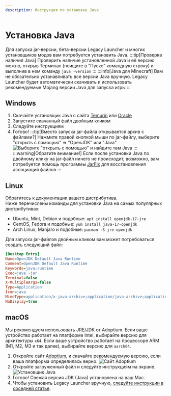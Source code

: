 ```yaml
---
description: Инструкция по установке Java
---
```



# Установка Java

Для запуска <RedirHost path="/jar">jar-версии</RedirHost>, <RedirHost path="/latest">бета-версии</RedirHost> Legacy Launcher и многих установщиков модов вам потребуется установить Java.
:::tip[Проверка наличия Java]
Проверить наличие установленной Java и её версию можно, открыв Терминал (поищите в "Пуске" командную строку) и выполнив в нем команду `java -version`
:::
:::info[Java для Minecraft]
Вам не обязательно устанавливать все версии Java вручную. Legacy Launcher будет автоматически скачивать и использовать рекомендуемые Mojang версии Java для запуска игры
:::

## Windows
1. Скачайте установщик Java с сайта [Temurin](https://adoptium.net/temurin/releases/?package=jre) или [Oracle](https://www.java.com/download/)
2. Запустите скачанный файл двойным кликом
3. Следуйте инструкциям
4. Готово!
    :::tip[Вместо запуска jar-файла открывается архив с файлами?]
    Нажмите правой кнопкой мыши по jar-файлу, выберите "открыть с помощью" => "OpenJDK" или "Java"
    ![Выберите "открыть с помощью" и найдите там Java](/img/win11-openwith-java.png)
    :::
    :::warning[Обратите внимание!]
    Если после установки Java по двойному клику на jar-файл ничего не происходит, возможно, вам потребуется помощь программы [JarFix](https://johann.loefflmann.net/downloads/jarfix.exe) для восстановления ассоциаций файлов
    :::

## Linux
Обратитесь к документации вашего дистрибутива.  
Ниже перечислены команды для установки Java на самых популярных дистрибутивах:
* Ubuntu, Mint, Debian и подобные: `apt install openjdk-17-jre`
* CentOS, Fedora и подобные: `yum install java-17-openjdk`
* Arch Linux, Manjaro и подобные: `pacman -S jre-openjdk`

Для запуска jar-файлов двойным кликом вам может потребоваться создать следующий файл:
```ini title="/usr/share/applications/jre-openjdk.desktop"
[Desktop Entry]
Name=OpenJDK Default Java Runtime
Comment=OpenJDK Default Java Runtime
Keywords=java;runtime
Exec=java -jar
Terminal=false
X-MultipleArgs=false
Type=Application
Icon=java
MimeType=application/x-java-archive;application/java-archive;application/x-jar;
NoDisplay=true
```

## macOS

Мы рекомендуем использовать JRE/JDK от Adoptium.
Если ваше устройство работает на платформе Intel, выбирайте версию для архитектуры `x64`.
Если ваше устройство работает на процессоре ARM (M1, M2, M3 и так далее), выбирайте версию для `aarch64`.

1. Откройте сайт [Adoptium](https://adoptium.net), и скачайте рекомендуемую версию, если ваша платформа определилась верно. ![Сайт Adoptium](img/macinstall_01.jpg)
2. Откройте загруженный файл и следуйте инструкциям на экране. ![Установщик Java](img/macinstall_03.jpg)
3. Готово! Свежая версия JDK (Java) установлена на ваш Mac.
4. Чтобы установить Legacy Launcher вручную, [следуйте инструкции в соседней статье](./mac-manual).
